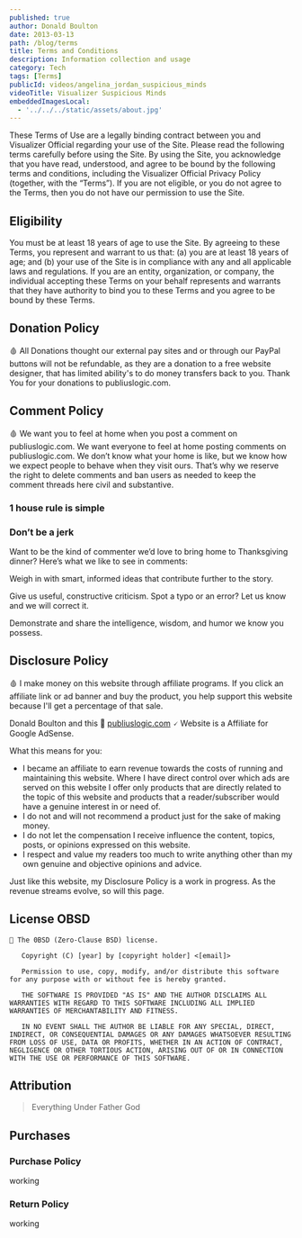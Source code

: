 ```yaml
---
published: true
author: Donald Boulton
date: 2013-03-13
path: /blog/terms
title: Terms and Conditions
description: Information collection and usage
category: Tech
tags: [Terms]
publicId: videos/angelina_jordan_suspicious_minds
videoTitle: Visualizer Suspicious Minds
embeddedImagesLocal:
  - '../../../static/assets/about.jpg'
---
```



<GatsbyImage alt="about" image={getImage(props.localImages[0])} />

These Terms of Use are a legally binding contract
between you and Visualizer Official regarding your use of
the Site. Please read the following terms carefully before
using the Site. By using the Site, you acknowledge that you
have read, understood, and agree to be bound by the following
terms and conditions, including the Visualizer Official
Privacy Policy (together, with the “Terms”). If you are not
eligible, or you do not agree to the Terms, then you do not
have our permission to use the Site.

<Section>

## Eligibility

</Section>

<Section>

You must be at least 18 years of age to use the Site. By
agreeing to these Terms, you represent and warrant to us that:
(a) you are at least 18 years of age; and (b) your use of the
Site is in compliance with any and all applicable laws and
regulations. If you are an entity, organization, or company,
the individual accepting these Terms on your behalf represents
and warrants that they have authority to bind you to these
Terms and you agree to be bound by these Terms.

</Section>

<Section>

## Donation Policy

</Section>

<Section>

🩸 All Donations thought our external pay sites and or through our PayPal buttons will not be refundable, as they are a donation to a free website designer, that has limited ability's to do money transfers back to you. Thank You for your donations to publiuslogic.com.

## Comment Policy

🩸 We want you to feel at home when you post a comment on publiuslogic.com. We want everyone to feel at home posting comments on publiuslogic.com. We don’t know what your home is like, but we know how we expect people to behave when they visit ours. That’s why we reserve the right to delete comments and ban users as needed to keep the comment threads here civil and substantive.

</Section>

### 1 house rule is simple

### Don’t be a jerk

<Section>

Want to be the kind of commenter we’d love to bring home to Thanksgiving dinner? Here’s what we like to see in comments:

Weigh in with smart, informed ideas that contribute further to the story.

Give us useful, constructive criticism. Spot a typo or an error? Let us know and we will correct it.

Demonstrate and share the intelligence, wisdom, and humor we know you possess.

</Section>

## Disclosure Policy

<Section>

🩸 I make money on this website through affiliate programs. If you click an affiliate link or ad banner and buy the
product, you help support this website because I'll get a percentage of that sale.

</Section>

Donald Boulton and this 🔗 [publiuslogic.com](https://publiuslogic.com) 🗸 Website is a Affiliate for Google AdSense.

<Section>

What this means for you:

- I became an affiliate to earn revenue towards the costs of running and maintaining this website. Where I have direct control over which ads are served on this website I offer only products that are directly related to the topic of this website and products that a reader/subscriber would have a genuine interest in or need of.
- I do not and will not recommend a product just for the sake of making money.
- I do not let the compensation I receive influence the content, topics, posts, or opinions expressed on this website.
- I respect and value my readers too much to write anything other than my own genuine and objective opinions and advice.

Just like this website, my Disclosure Policy is a work in progress. As the revenue streams evolve, so will this page.

</Section>

## License OBSD

```git:title=OBSD-License {1,3,5,7,9}
🔰 The 0BSD (Zero-Clause BSD) license.

   Copyright (C) [year] by [copyright holder] <[email]>

   Permission to use, copy, modify, and/or distribute this software for any purpose with or without fee is hereby granted.

   THE SOFTWARE IS PROVIDED "AS IS" AND THE AUTHOR DISCLAIMS ALL WARRANTIES WITH REGARD TO THIS SOFTWARE INCLUDING ALL IMPLIED WARRANTIES OF MERCHANTABILITY AND FITNESS.

   IN NO EVENT SHALL THE AUTHOR BE LIABLE FOR ANY SPECIAL, DIRECT, INDIRECT, OR CONSEQUENTIAL DAMAGES OR ANY DAMAGES WHATSOEVER RESULTING FROM LOSS OF USE, DATA OR PROFITS, WHETHER IN AN ACTION OF CONTRACT, NEGLIGENCE OR OTHER TORTIOUS ACTION, ARISING OUT OF OR IN CONNECTION WITH THE USE OR PERFORMANCE OF THIS SOFTWARE.
```

## Attribution

<Section>

> Everything Under Father God

</Section>

## Purchases

### Purchase Policy

working

### Return Policy

working

<WavyHr className="mb-1 mt-1 text-wine-300" />
